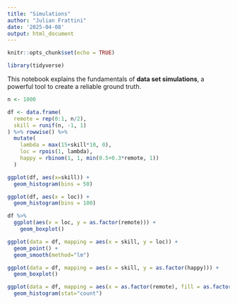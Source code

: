 ```yaml
---
title: "Simulations"
author: "Julian Frattini"
date: '2025-04-08'
output: html_document
---
```


```r
knitr::opts_chunk$set(echo = TRUE)

library(tidyverse)
```

This notebook explains the fundamentals of **data set simulations**, a powerful tool to create a reliable ground truth.

```r
n <- 1000

df <- data.frame(
  remote = rep(0:1, n/2),
  skill = runif(n, -1, 1)
) %>% rowwise() %>% 
  mutate(
    lambda = max(15+skill*10, 0),
    loc = rpois(1, lambda),
    happy = rbinom(1, 1, min(0.5+0.3*remote, 1))
  )
```

```r
ggplot(df, aes(x=skill)) + 
  geom_histogram(bins = 50)
```


```r
ggplot(df, aes(x = loc)) +
  geom_histogram(bins = 100)
```


```r
df %>% 
  ggplot(aes(x = loc, y = as.factor(remote))) +
    geom_boxplot()
```

```r
ggplot(data = df, mapping = aes(x = skill, y = loc)) +
  geom_point() +
  geom_smooth(method="lm")
```

```r
ggplot(data = df, mapping = aes(x = skill, y = as.factor(happy))) + 
  geom_boxplot()
```

```r
ggplot(data = df, mapping = aes(x = as.factor(remote), fill = as.factor(happy))) +
  geom_histogram(stat="count")
```

